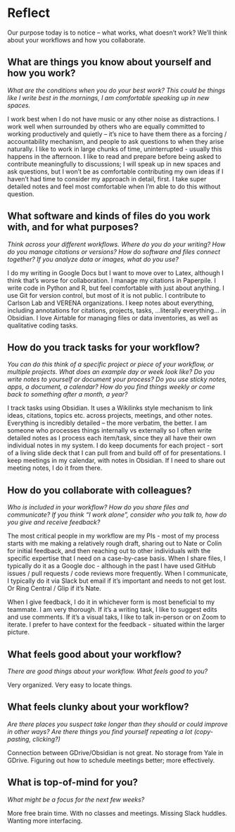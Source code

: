# Reflect

Our purpose today is to notice – what works, what doesn’t work? We’ll think about your workflows and how you collaborate.

## What are things you know about yourself and how you work? 

::: {.callout-note appearance="minimal" icon="false"}

<!---p.1--->
*What are the conditions when you do your best work? This could be things like I write best in the mornings, I am comfortable speaking up in new spaces.*

I work best when I do not have music or any other noise as distractions. I work well when surrounded by others who are equally committed to working productively and quietly – it's nice to have them there as a forcing / accountability mechanism, and people to ask questions to when they arise naturally. I like to work in large chunks of time, uninterrupted - usually this happens in the afternoon. I like to read and prepare before being asked to contribute meaningfully to discussions; I will speak up in new spaces and ask questions, but I won't be as comfortable contributing my own ideas if I haven't had time to consider my approach in detail, first. I take super detailed notes and feel most comfortable when I'm able to do this without question.
:::


## What software and kinds of files do you work with, and for what purposes?  

::: {.callout-note appearance="minimal" icon="false"}

<!---p.2--->

*Think across your different workflows. Where do you do your writing? How do you manage citations or versions? How do software and files connect together? If you analyze data or images, what do you use?*

I do my writing in Google Docs but I want to move over to Latex, although I think that's worse for collaboration.
I manage my citations in Paperpile.
I write code in Python and R, but feel comfortable with just about anything. I use Git for version control, but most of it is not public. I contribute to Carlson Lab and VERENA organizations.
I keep notes about everything, including annotations for citations, projects, tasks, ...literally everything... in Obsidian.
I love Airtable for managing files or data inventories, as well as qualitative coding tasks.
:::


## How do you track tasks for your workflow? 

::: {.callout-note appearance="minimal" icon="false"}

<!---p.4--->

*You can do this think of a specific project or piece of your workflow, or multiple projects. What does an example day or week look like? Do you write notes to yourself or document your process? Do you use sticky notes, apps, a document, a calendar? How do you find things weekly or come back to something after a month, a year?*

I track tasks using Obsidian. It uses a Wikilinks style mechanism to link ideas, citations, topics etc. across projects, meetings, and other notes. Everything is incredibly detailed – the more verbatim, the better. I am someone who processes things internally vs externally so I often write detailed notes as I process each item/task, since they all have their own individual notes in my system. I do keep documents for each project - sort of a living slide deck that I can pull from and build off of for presentations. I keep meetings in my calendar, with notes in Obsidian. If I need to share out meeting notes, I do it from there.
:::

## How do you collaborate with colleagues? 

::: {.callout-note appearance="minimal" icon="false"}

<!---p.4--->

*Who is included in your workflow? How do you share files and communicate? If you think "I work alone", consider who you talk to, how do you give and receive feedback?*

The most critical people in my workflow are my PIs - most of my process starts with me making a relatively rough draft, sharing out to Nate or Colin for initial feedback, and then reaching out to other individuals with the specific expertise that I need on a case-by-case basis. When I share files, I typically do it as a Google doc - although in the past I have used GitHub issues / pull requests / code reviews more frequently. When I communicate, I typically do it via Slack but email if it's important and needs to not get lost. Or Ring Central / Glip if it's Nate. 

When I give feedback, I do it in whichever form is most beneficial to my teammate. I am very thorough. If it's a writing task, I like to suggest edits and use comments. If it's a visual taks, I like to talk in-person or on Zoom to iterate. I prefer to have context for the feedback - situated within the larger picture.

:::

## What feels good about your workflow? 

::: {.callout-note appearance="minimal" icon="false"}

<!---p.5--->

*There are good things about your workflow. What feels good to you?*

Very organized. Very easy to locate things. 

:::

## What feels clunky about your workflow? 

::: {.callout-note appearance="minimal" icon="false"}


<!---p.5--->

*Are there places you suspect take longer than they should or could improve in other ways? Are there things you find yourself repeating a lot (copy-pasting, clicking?)*

Connection between GDrive/Obsidian is not great.
No storage from Yale in GDrive.
Figuring out how to schedule meetings better; more effectively.

:::


## What is top-of-mind for you?

::: {.callout-note appearance="minimal" icon="false"}

<!---p.6--->

*What might be a focus for the next few weeks?*

More free brain time. With no classes and meetings. 
Missing Slack huddles. Wanting more interfacing.

:::